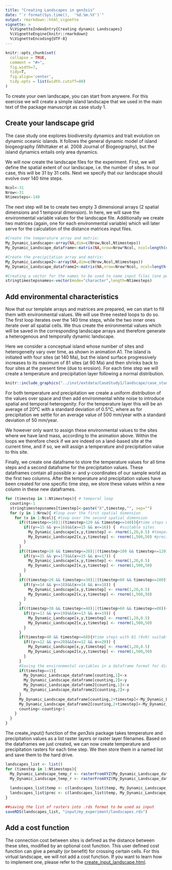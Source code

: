 ```yaml
---
title: "Creating Landscapes in gen3sis"
date: "`r format(Sys.time(),  '%d.%m.%Y')`"
output: rmarkdown::html_vignette
vignette: >
  %\VignetteIndexEntry{Creating dynamic Landscapes}
  %\VignetteEngine{knitr::rmarkdown}
  %\VignetteEncoding{UTF-8}
---
```


```r
knitr::opts_chunk$set(
  collapse = TRUE,
  comment = "#>",
  fig.width=7,
  tidy=T,
  fig.align='center',
  tidy.opts = list(width.cutoff=80)
)
```

To create your own landscape, you can start from anywere. For this exercise we will create a simple island landscape that we used in the main text of the package manuscript as case study 1.


## Create your landscape grid

The case study one explores biodiversity dynamics and trait evolution on dynamic oceanic islands. It follows the general dynamic model of island biogeography (Whittaker et al. 2008 Journal of Biogeography), but the island dynamics entails only area dynamics.

We will now create the landscape files for the experiment. First, we will define the spatial extent of our landscape, i.e. the number of sites. In our case, this will be 31 by 31 cells. Next we specify that our landscape should evolve over 140 time steps.

```r
Ncol<-31
Nrow<-31
Ntimesteps<-140
```

The next step will be to create two empty 3 dimensional arrays (2 spatial dimensions and 1 temporal dimension). In here, we will save the environmental variable values for the landscape file. Additionally we create two matrices (again, one for each environmental variable) which will later serve for the calculation of the distance matrices input files. 

```r
#Create the temperature array and matrix:
My_Dynamic_Landscape<-array(NA,dim=c(Nrow,Ncol,Ntimesteps))
My_Dynamic_Landscape_dataframe<-matrix(NA,nrow=Nrow*Ncol, ncol=length(c(Ncol,Nrow))+Ntimesteps)

#Create the precipitation array and matrix:
My_Dynamic_Landscape2<-array(NA,dim=c(Nrow,Ncol,Ntimesteps))
My_Dynamic_Landscape_dataframe2<-matrix(NA,nrow=Nrow*Ncol, ncol=length(c(Ncol,Nrow))+Ntimesteps)

#Creating a vector for the names to be used to name input files (one per time step) 
stringtimestepsnames<-vector(mode="character",length=Ntimesteps)
```



## Add environmental characteristics
Now that our template arrays and matrices are prepared, we can start to fill them with environmental values. We will use three nested loops to do so. The first loop iterates over the 140 time steps, while the two inner ones iterate over all spatial cells. We thus create the enironmental values which will be saved in the corresponding landscape arrays and therefore generate a heterogenous and temporally dynamic landscape.

Here we consider a conceptual island whose number of sites and heterogeneity vary over time, as shown in animation A1. The island is initiated with four sites (at 140 Ma), but the island surface progressively increases to its maximum of 81 sites (at 90 Ma) and then shrinks back to four sites at the present time (due to erosion). For each time step we will create a temperature and precipitation layer following a normal distribution.



```r
knitr::include_graphics("../inst/extdata/CaseStudy1/landscape/case_study_landscape.gif")
```


For both temperature and precipitation we create a uniform distribution of the values over space and then add environmental white noise to introduce spatial and temporal heterogenity. For the temperature layer this will be an average of 20°C with a standard deviation of 0.5°C, where as for precipitation we settle for an average value of 500 mm/year with a standard deviation of 50 mm/year.

We however only want to assign these environmental values to the sites where we have land mass, according to the animation above. Within the loops we therefore check if we are indeed on a land-based site at the current time, and if so, we will assign a temperature and precipitation value to this site. 


Finally, we create one dataframe to store the temperature values for all time steps and a second dataframe for the precipitation values. These dataframes contain all possible x- and y-coordinates of our sample world as the first two columns. After the temperature and precipitation values have been created for one specific time step, we store these values within a new column in these new dataframes.

<!--
At the end of each time step we will calculate the distance from each habitable site to all others and store the results in form of a matrix. We will then save the distance matrix for each time step on our hard drive. 
-->

```r
for (timestep in 1:Ntimesteps){ # temporal loop
  counting<-1
  stringtimestepsnames[timestep]<-paste("X",timestep,"", sep="")
  for (y in 1:Nrow){ #loop over the first spatial dimension
    for (x in 1:Ncol){ #loop over the second spatial dimension
      if((timestep<=10)||(timestep>120 && timestep<=140)){#time steps with only four (2x2) suitable sites
        if((y>=15 && y<=16)&&(x>=15 && x<=16)) {  #suitable sites
          My_Dynamic_Landscape[x,y,timestep] <- rnorm(1,20,0.5) #temperature
          My_Dynamic_Landscape2[x,y,timestep] <- rnorm(1,500,50) #precipitation
        }
      }
      if((timestep>10 && timestep<=20)||(timestep>100 && timestep<=120)){#time steps with nine (3x3) suitable sites
        if((y>=15 && y<=17)&&(x>=15 && x<=17)) {
          My_Dynamic_Landscape[x,y,timestep] <- rnorm(1,20,0.5) 
          My_Dynamic_Landscape2[x,y,timestep] <- rnorm(1,500,50)
        }
      }
      if((timestep>20 && timestep<=30)||(timestep>80 && timestep<=100)){#time steps with 25 (5x5) suitable sites
        if((y>=14 && y<=18)&&(x>=14 && x<=18)) {
          My_Dynamic_Landscape[x,y,timestep] <- rnorm(1,20,0.5) 
          My_Dynamic_Landscape2[x,y,timestep] <- rnorm(1,500,50) 
        }
      }
      if((timestep>30 && timestep<=40)||(timestep>60 && timestep<=80)){#time steps with 49 (7x7) suitable sites
        if((y>=13 && y<=19)&&(x>=13 && x<=19)) {
          My_Dynamic_Landscape[x,y,timestep] <- rnorm(1,20,0.5)
          My_Dynamic_Landscape2[x,y,timestep] <- rnorm(1,500,50)
        }
      }
      if(timestep>40 && timestep<=60){#time steps with 81 (9x9) suitable sites
        if((y>=12 && y<=20)&&(x>=12 && x<=20)) {
          My_Dynamic_Landscape[x,y,timestep] <- rnorm(1,20,0.5)
          My_Dynamic_Landscape2[x,y,timestep] <- rnorm(1,500,50)  
        }
      }
      #Saving the environmental variables in a dataframe format for distance matrices
      if(timestep==1){
        My_Dynamic_Landscape_dataframe[counting,1]<-x
        My_Dynamic_Landscape_dataframe[counting,2]<-y
        My_Dynamic_Landscape_dataframe2[counting,1]<-x
        My_Dynamic_Landscape_dataframe2[counting,2]<-y
      }
      My_Dynamic_Landscape_dataframe[counting,2+timestep]<-My_Dynamic_Landscape[x,y,timestep]
      My_Dynamic_Landscape_dataframe2[counting,2+timestep]<-My_Dynamic_Landscape2[x,y,timestep]
      counting<-counting+1
    }
  }
}
```


The create_input() function of the *gen3sis* package takes temperature and precipitation values as a list raster layers or raster layer filenames. Based on the dataframes we just created, we can now create temperature and precipitation rasters for each time step. We then store them in a named list and save them to the hard drive.


```r
landscapes_list <- list()
for (timestep in 1:Ntimesteps){ 
  My_Dynamic_Landscape_temp_r <- rasterFromXYZ(My_Dynamic_Landscape_dataframe_temp[, c(1,2, timestep+2)])
  My_Dynamic_Landscape_temp_r <- rasterFromXYZ(My_Dynamic_Landscape_dataframe_temp[, c(1,2, timestep+2)])
  
  landscapes_list$temp <- c(landscapes_list$temp, My_Dynamic_Landscape_temp_r)
  landscapes_list$prec <- c(landscapes_list$temp, My_Dynamic_Landscape_prec_r)
}

##saving the list of rasters into .rds format to be used as input
saveRDS(landscapes_list, "input/my_experiment/landscapes.rds")
```


## Add a cost function
The connection cost between sites is defined as the distance between these sites, modified by an optional cost function. This user defined cost function can give a penalty (or benefit) for crossing certain cells. For this virtual landscape, we will not add a cost function. If you want to learn how to implement one, please refer to the [create_input_landscape.html](create_input_landscape vignette).



<!--
The distance matrix for each time step between either: (i) full distance, containing all habitable cells in the landscape (faster computing speed, larger storage required), or (ii) local distance, containing a list of distance matrices of each cell with its 16 neighbors (slower computing speed, smaller storage required). Local distances matrix are built at each timestep with equal dimension to the full distances during a simulation run.The real geographic coordinate system can be provided which allows for the global spherical distance correction. For real landscapes, the distance unit is in meters (m). In the case of hypothetical landscapes, geographic distance is measured in units of sites. The model uses serialized R files (rds) format for all inputs. The functions for processing the input data in the required format are available in the package. The package offers two options to create distance matrices: one can either compute a (i) full distance matrix at each time step, or compute a (ii) local distance matrix of all cells containing the distances between neighbouring cells. The former option will lead to faster simulations, while the latter uses less storage space. Once the data is processed, the simulation can be started with the function ‘run_simulation’.’ 

-->